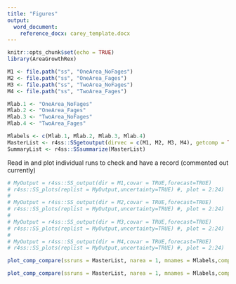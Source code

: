 ```yaml
---
title: "Figures"
output: 
  word_document:
    reference_docx: carey_template.docx
---
```


```r
knitr::opts_chunk$set(echo = TRUE)
library(AreaGrowthRex)
```

```r
M1 <- file.path("ss", "OneArea_NoFages")
M2 <- file.path("ss", "OneArea_Fages")
M3 <- file.path("ss", "TwoArea_NoFages")
M4 <- file.path("ss", "TwoArea_Fages")

Mlab.1 <- "OneArea_NoFages"
Mlab.2 <- "OneArea_Fages"
Mlab.3 <- "TwoArea_NoFages"
Mlab.4 <- "TwoArea_Fages"

Mlabels <- c(Mlab.1, Mlab.2, Mlab.3, Mlab.4)
MasterList <- r4ss::SSgetoutput(dirvec = c(M1, M2, M3, M4), getcomp = TRUE, getcovar = TRUE)
SummaryList <- r4ss::SSsummarize(MasterList)
```

Read in and plot individual runs to check and have a record (commented out currently)

```r
# MyOutput = r4ss::SS_output(dir = M1,covar = TRUE,forecast=TRUE)
# r4ss::SS_plots(replist = MyOutput,uncertainty=TRUE) #, plot = 2:24) 
# 
# MyOutput = r4ss::SS_output(dir = M2,covar = TRUE,forecast=TRUE)
# r4ss::SS_plots(replist = MyOutput,uncertainty=TRUE) #, plot = 2:24) 
# 
# MyOutput = r4ss::SS_output(dir = M3,covar = TRUE,forecast=TRUE)
# r4ss::SS_plots(replist = MyOutput,uncertainty=TRUE) #, plot = 2:24) 
# 
# MyOutput = r4ss::SS_output(dir = M4,covar = TRUE,forecast=TRUE)
# r4ss::SS_plots(replist = MyOutput,uncertainty=TRUE) #, plot = 2:24) 
```

```r
plot_comp_compare(ssruns = MasterList, narea = 1, mnames = Mlabels,comptype = "length")
```



```r
plot_comp_compare(ssruns = MasterList, narea = 1, mnames = Mlabels,comptype = "age")
```


